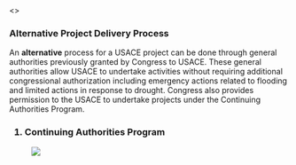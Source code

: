 <>
<html>
	<head>
		<meta name="viewport" content="width=device-width, initial-scale=1.0">
		<meta charset="utf-8" />
		<link rel="stylesheet" type="text/css" href="css/style.css" />
		<title>Alternative Project Delivery Process</title>
	</head>
<body>
<h3>Alternative Project Delivery Process</h3>

<p>An <strong>alternative</strong> process for a USACE project can be done through general authorities previously granted by Congress to USACE. These general authorities allow USACE to undertake activities without requiring additional congressional authorization including emergency actions related to flooding and limited actions in response to drought. Congress also provides permission to the USACE to undertake projects under the Continuing Authorities Program. </p>

<h3>1. Continuing Authorities Program</h3>

<figure><img src="CAP.pdf"/></figure>

</body>
</html>

